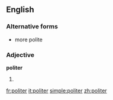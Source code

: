 ==English==

===Alternative forms===
*more polite

===Adjective===
'''politer'''

# {{comparative of|[[polite]]}}

[[fr:politer]]
[[it:politer]]
[[simple:politer]]
[[zh:politer]]